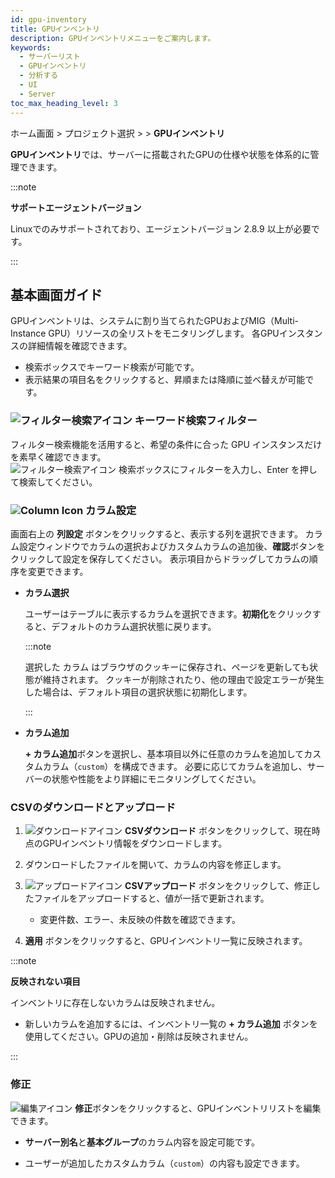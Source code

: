 ```yaml
---
id: gpu-inventory
title: GPUインベントリ
description: GPUインベントリメニューをご案内します。
keywords:
  - サーバーリスト
  - GPUインベントリ
  - 分析する
  - UI
  - Server
toc_max_heading_level: 3
---
```


ホーム画面 &gt; プロジェクト選択 &gt; <Cmdname sid="side_serverList" className="uitext" /> &gt; **GPUインベントリ**

**GPUインベントリ**では、サーバーに搭載されたGPUの仕様や状態を体系的に管理できます。

:::note

**サポートエージェントバージョン**

Linuxでのみサポートされており、エージェントバージョン 2.8.9 以上が必要です。

:::

## 基本画面ガイド

GPUインベントリは、システムに割り当てられたGPUおよびMIG（Multi-Instance GPU）リソースの全リストをモニタリングします。 各GPUインスタンスの詳細情報を確認できます。 

- 検索ボックスでキーワード検索が可能です。
- 表示結果の項目名をクリックすると、昇順または降順に並べ替えが可能です。

### ![フィルター検索アイコン](/img/ico-filter.svg) キーワード検索フィルター

フィルター検索機能を活用すると、希望の条件に合った GPU インスタンスだけを素早く確認できます。  
![フィルター検索アイコン](/img/ico-filter.svg) 検索ボックスにフィルターを入力し、Enter を押して検索してください。

### ![Column Icon](/img/ico-column.svg) カラム設定

画面右上の **列設定** ボタンをクリックすると、表示する列を選択できます。 カラム設定ウィンドウでカラムの選択およびカスタムカラムの追加後、**確認**ボタンをクリックして設定を保存してください。 表示項目からドラッグしてカラムの順序を変更できます。 

- **カラム選択**

    ユーザーはテーブルに表示するカラムを選択できます。**初期化**をクリックすると、デフォルトのカラム選択状態に戻ります。

    :::note

    選択した カラム はブラウザのクッキーに保存され、ページを更新しても状態が維持されます。 クッキーが削除されたり、他の理由で設定エラーが発生した場合は、デフォルト項目の選択状態に初期化します。

    :::

- **カラム追加**

    **+ カラム追加**ボタンを選択し、基本項目以外に任意のカラムを追加してカスタムカラム（`custom`）を構成できます。 必要に応じてカラムを追加し、サーバーの状態や性能をより詳細にモニタリングしてください。

### CSVのダウンロードとアップロード

1. ![ダウンロードアイコン](/img/ico-download.svg) **CSVダウンロード** ボタンをクリックして、現在時点のGPUインベントリ情報をダウンロードします。

2. ダウンロードしたファイルを開いて、カラムの内容を修正します。

3. ![アップロードアイコン](/img/ico-upload.svg) **CSVアップロード** ボタンをクリックして、修正したファイルをアップロードすると、値が一括で更新されます。

    * 変更件数、エラー、未反映の件数を確認できます。

4. **適用** ボタンをクリックすると、GPUインベントリ一覧に反映されます。

:::note

**反映されない項目**

インベントリに存在しないカラムは反映されません。  
* 新しいカラムを追加するには、インベントリ一覧の **+ カラム追加** ボタンを使用してください。GPUの追加・削除は反映されません。

:::

### 修正

![編集アイコン](/img/ic-edit.svg) **修正**ボタンをクリックすると、GPUインベントリリストを編集できます。

- **サーバー別名**と**基本グループ**のカラム内容を設定可能です。

- ユーザーが追加したカスタムカラム（`custom`）の内容も設定できます。
